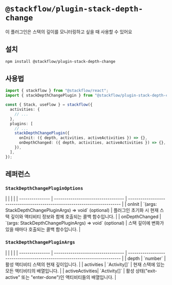 
# `@stackflow/plugin-stack-depth-change`

이 플러그인은 스택의 깊이를 모니터링하고 싶을 때 사용할 수 있어요

## 설치

```bash npm2yarn copy
npm install @stackflow/plugin-stack-depth-change
```

## 사용법

```ts showLineNumbers filename="stackflow.ts" copy
import { stackflow } from "@stackflow/react";
import { stackDepthChangePlugin } from "@stackflow/plugin-stack-depth-change";

const { Stack, useFlow } = stackflow({
  activities: {
    // ...
  },
  plugins: [
    // ...
    stackDepthChangePlugin({
      onInit: ({ depth, activities, activeActivities }) => {},
      onDepthChanged: ({ depth, activities, activeActivities }) => {},
    }),
  ],
});
```

## 레퍼런스
### `StackDepthChangePluginOptions`
<APITable>
|                 |                                    |                                                                            |
| --------------- | ---------------------------------- | -------------------------------------------------------------------------- |
| onInit          | `(args: StackDepthChangePluginArgs) => void` (optional) | 플러그인 초기화 시 현재 스택 깊이와 액티비티 정보와 함께 호출되는 콜백 함수입니다.    |
| onDepthChanged  | `(args: StackDepthChangePluginArgs) => void` (optional) | 스택 깊이에 변화가 있을 때마다 호출되는 콜백 함수입니다.                        |
</APITable>

### `StackDepthChangePluginArgs`
<APITable>
|                 |                                    |                                                                            |
| --------------- | ---------------------------------- | -------------------------------------------------------------------------- |
| depth           | `number`                           | 활성 액티비티 스택의 현재 깊이입니다.                                      |
| activities      | `Activity[]`                       | 현재 스택에 있는 모든 액티비티의 배열입니다.                               |
| activeActivities| `Activity[]`                       | 활성 상태("exit-active" 또는 "enter-done")인 액티비티들의 배열입니다.         |
</APITable>
